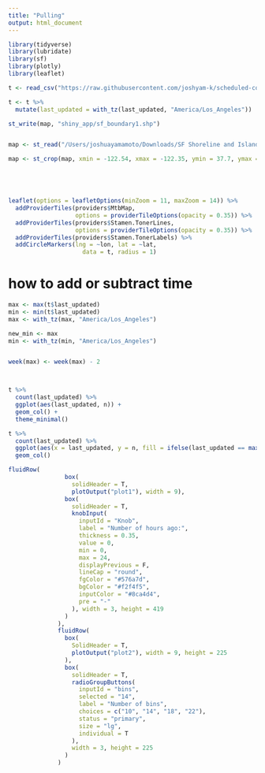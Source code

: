 ```yaml
---
title: "Pulling"
output: html_document
---
```


```r
library(tidyverse)
library(lubridate)
library(sf)
library(plotly)
library(leaflet)
```


```r
t <- read_csv("https://raw.githubusercontent.com/joshyam-k/scheduled-commit-action/master/data-raw/lime.csv")

t <- t %>% 
  mutate(last_updated = with_tz(last_updated, "America/Los_Angeles"))

st_write(map, "shiny_app/sf_boundary1.shp")


map <- st_read("/Users/joshuayamamoto/Downloads/SF Shoreline and Islands/geo_export_f07717d3-0581-4d32-ae60-c9b2f961271a.shp")

map <- st_crop(map, xmin = -122.54, xmax = -122.35, ymin = 37.7, ymax = 37.83)






```


```r
leaflet(options = leafletOptions(minZoom = 11, maxZoom = 14)) %>% 
  addProviderTiles(providers$MtbMap,
                   options = providerTileOptions(opacity = 0.35)) %>%
  addProviderTiles(providers$Stamen.TonerLines,
                   options = providerTileOptions(opacity = 0.35)) %>% 
  addProviderTiles(providers$Stamen.TonerLabels) %>% 
  addCircleMarkers(lng = ~lon, lat = ~lat,
                     data = t, radius = 1) 
```




# how to add or subtract time
```r
max <- max(t$last_updated)
min <- min(t$last_updated)
max <- with_tz(max, "America/Los_Angeles")

new_min <- max
min <- with_tz(min, "America/Los_Angeles")


week(max) <- week(max) - 2




```


```r
t %>% 
  count(last_updated) %>% 
  ggplot(aes(last_updated, n)) +
  geom_col() +
  theme_minimal()
```

```r
t %>% 
  count(last_updated) %>% 
  ggplot(aes(x = last_updated, y = n, fill = ifelse(last_updated == max(t$last_updated), "yes", "no"))) +
  geom_col()
```

```r
fluidRow(
                box(
                  solidHeader = T,
                  plotOutput("plot1"), width = 9),
                box(
                  solidHeader = T,
                  knobInput(
                    inputId = "Knob",
                    label = "Number of hours ago:",
                    thickness = 0.35,
                    value = 0,
                    min = 0,
                    max = 24,
                    displayPrevious = F,
                    lineCap = "round",
                    fgColor = "#576a7d",
                    bgColor = "#f2f4f5",
                    inputColor = "#8ca4d4",
                    pre = "-"
                  ), width = 3, height = 419
                )
              ),
              fluidRow(
                box(
                  SolidHeader = T,
                  plotOutput("plot2"), width = 9, height = 225
                ),
                box(
                  solidHeader = T,
                  radioGroupButtons(
                    inputId = "bins",
                    selected = "14",
                    label = "Number of bins", 
                    choices = c("10", "14", "18", "22"),
                    status = "primary",
                    size = "lg",
                    individual = T
                  ),
                  width = 3, height = 225
                )
              )
```

